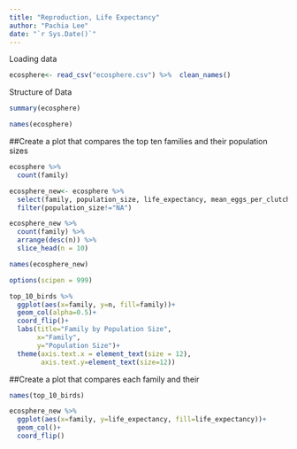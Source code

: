 ```yaml
---
title: "Reproduction, Life Expectancy"
author: "Pachia Lee"
date: "`r Sys.Date()`"
---
```


Loading data
```r
ecosphere<- read_csv("ecosphere.csv") %>%  clean_names()
```

Structure of Data
```r
summary(ecosphere)
```

```r
names(ecosphere)
```

##Create a plot that compares the top ten families and their population sizes
```r
ecosphere %>% 
  count(family)
```

```r
ecosphere_new<- ecosphere %>% 
  select(family, population_size, life_expectancy, mean_eggs_per_clutch, mean_age_at_sexual_maturity) %>% 
  filter(population_size!="NA")
```

```r
ecosphere_new %>% 
  count(family) %>% 
  arrange(desc(n)) %>% 
  slice_head(n = 10)
```

```r
names(ecosphere_new)
```

```r
options(scipen = 999)
```


```r
top_10_birds %>% 
  ggplot(aes(x=family, y=n, fill=family))+
  geom_col(alpha=0.5)+
  coord_flip()+
  labs(title="Family by Population Size",
       x="Family",
       y="Population Size")+
  theme(axis.text.x = element_text(size = 12),
        axis.text.y=element_text(size=12))
```


##Create a plot that compares each family and their 
```r
names(top_10_birds)
```



```r
ecosphere_new %>% 
  ggplot(aes(x=family, y=life_expectancy, fill=life_expectancy))+
  geom_col()+
  coord_flip()
```




